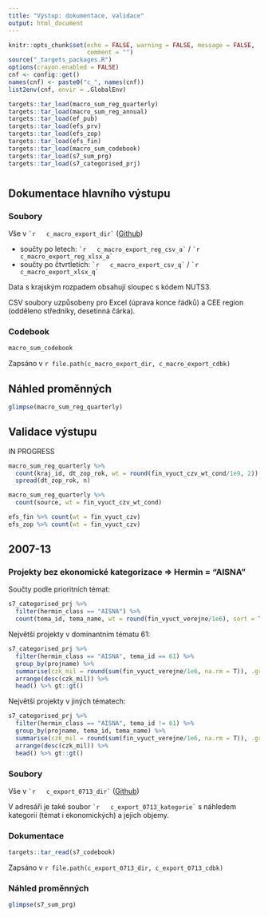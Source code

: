 ```yaml
---
title: "Výstup: dokumentace, validace"
output: html_document
---
```


```r
knitr::opts_chunk$set(echo = FALSE, warning = FALSE, message = FALSE,
                      comment = "")
source("_targets_packages.R")
options(crayon.enabled = FALSE)
cnf <- config::get()
names(cnf) <- paste0("c_", names(cnf))
list2env(cnf, envir = .GlobalEnv)
```

```r
targets::tar_load(macro_sum_reg_quarterly)
targets::tar_load(macro_sum_reg_annual)
targets::tar_load(ef_pub)
targets::tar_load(efs_prv)
targets::tar_load(efs_zop)
targets::tar_load(efs_fin)
targets::tar_load(macro_sum_codebook)
targets::tar_load(s7_sum_prg)
targets::tar_load(s7_categorised_prj)

```

# {.tabset}

## Dokumentace hlavního výstupu

### Soubory

Vše v `` `r  
c_macro_export_dir` `` ([Github](`r paste0(c_repo_remote, "/tree/master/", c_macro_export_dir)`)) 

- součty po letech: `` `r  
c_macro_export_reg_csv_a` `` / `` `r  
c_macro_export_reg_xlsx_a` ``
- součty po čtvrtletích: `` `r  
c_macro_export_csv_q` `` / `` `r  
c_macro_export_xlsx_q` ``

Data s krajským rozpadem obsahují sloupec s kódem NUTS3.

CSV soubory uzpůsobeny pro Excel (úprava konce řádků) a CEE region (odděleno středníky, desetinná čárka).

### Codebook

```r
macro_sum_codebook
```

Zapsáno v `r file.path(c_macro_export_dir, c_macro_export_cdbk)`

## Náhled proměnných

```r
glimpse(macro_sum_reg_quarterly)
```

## Validace výstupu

IN PROGRESS

```r
macro_sum_reg_quarterly %>% 
  count(kraj_id, dt_zop_rok, wt = round(fin_vyuct_czv_wt_cond/1e9, 2)) %>% 
  spread(dt_zop_rok, n)
```
```r
macro_sum_reg_quarterly %>% 
  count(source, wt = fin_vyuct_czv_wt_cond)
```

```r
efs_fin %>% count(wt = fin_vyuct_czv)
efs_zop %>% count(wt = fin_vyuct_czv)
```

## 2007-13

### Projekty bez ekonomické kategorizace => Hermin = "AISNA"

Součty podle prioritních témat:

```r
s7_categorised_prj %>%
  filter(hermin_class == "AISNA") %>%
  count(tema_id, tema_name, wt = round(fin_vyuct_verejne/1e6), sort = T, name = "celkem mil Kč") %>% gt::gt()
```

Největší projekty v dominantním tématu 61:

```r
s7_categorised_prj %>%
  filter(hermin_class == "AISNA", tema_id == 61) %>%
  group_by(projname) %>%
  summarise(czk_mil = round(sum(fin_vyuct_verejne/1e6, na.rm = T)), .groups = "drop") %>%
  arrange(desc(czk_mil)) %>%
  head() %>% gt::gt()
```

Největší projekty v jiných tématech:

```r
s7_categorised_prj %>%
  filter(hermin_class == "AISNA", tema_id != 61) %>%
  group_by(projname, tema_id, tema_name) %>%
  summarise(czk_mil = round(sum(fin_vyuct_verejne/1e6, na.rm = T)), .groups = "drop") %>%
  arrange(desc(czk_mil)) %>%
  head() %>% gt::gt()
```


### Soubory 

Vše v `` `r  
c_export_0713_dir` `` ([Github](`r paste0(c_repo_remote, "/tree/master/", c_export_0713_dir)`)) 

V adresáři je také soubor `` `r  
c_export_0713_kategorie` `` s náhledem kategorií (témat i ekonomických) a jejich objemy.

### Dokumentace

```r
targets::tar_read(s7_codebook)
```

Zapsáno v `r file.path(c_export_0713_dir, c_export_0713_cdbk)`

### Náhled proměnných

```r
glimpse(s7_sum_prg)
```
